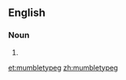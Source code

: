 ==English==

===Noun===
{{en-noun|-}}

# {{alternative form of|mumblety peg|lang=en}}

[[et:mumbletypeg]]
[[zh:mumbletypeg]]